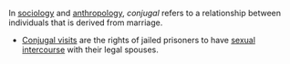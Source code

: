 In [[sociology]] and [[anthropology]], ''conjugal'' refers to a relationship between individuals that is derived from marriage.

*[[Conjugal visits]] are the rights of jailed prisoners to have [[sexual intercourse]] with their legal spouses.

{{stub}}
